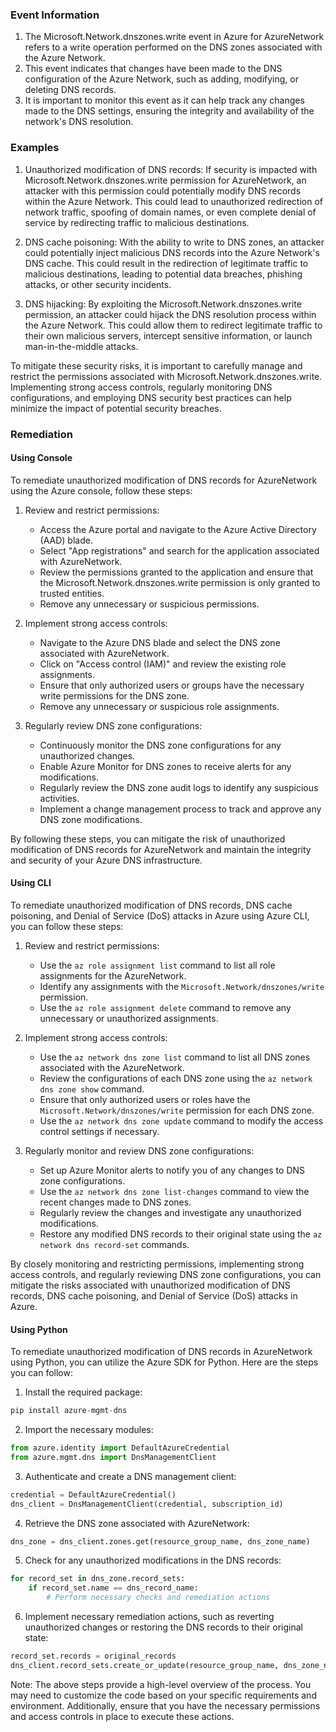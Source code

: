 
### Event Information

1. The Microsoft.Network.dnszones.write event in Azure for AzureNetwork refers to a write operation performed on the DNS zones associated with the Azure Network.
2. This event indicates that changes have been made to the DNS configuration of the Azure Network, such as adding, modifying, or deleting DNS records.
3. It is important to monitor this event as it can help track any changes made to the DNS settings, ensuring the integrity and availability of the network's DNS resolution.


### Examples

1. Unauthorized modification of DNS records: If security is impacted with Microsoft.Network.dnszones.write permission for AzureNetwork, an attacker with this permission could potentially modify DNS records within the Azure Network. This could lead to unauthorized redirection of network traffic, spoofing of domain names, or even complete denial of service by redirecting traffic to malicious destinations.

2. DNS cache poisoning: With the ability to write to DNS zones, an attacker could potentially inject malicious DNS records into the Azure Network's DNS cache. This could result in the redirection of legitimate traffic to malicious destinations, leading to potential data breaches, phishing attacks, or other security incidents.

3. DNS hijacking: By exploiting the Microsoft.Network.dnszones.write permission, an attacker could hijack the DNS resolution process within the Azure Network. This could allow them to redirect legitimate traffic to their own malicious servers, intercept sensitive information, or launch man-in-the-middle attacks.

To mitigate these security risks, it is important to carefully manage and restrict the permissions associated with Microsoft.Network.dnszones.write. Implementing strong access controls, regularly monitoring DNS configurations, and employing DNS security best practices can help minimize the impact of potential security breaches.

### Remediation

#### Using Console

To remediate unauthorized modification of DNS records for AzureNetwork using the Azure console, follow these steps:

1. Review and restrict permissions:
   - Access the Azure portal and navigate to the Azure Active Directory (AAD) blade.
   - Select "App registrations" and search for the application associated with AzureNetwork.
   - Review the permissions granted to the application and ensure that the Microsoft.Network.dnszones.write permission is only granted to trusted entities.
   - Remove any unnecessary or suspicious permissions.

2. Implement strong access controls:
   - Navigate to the Azure DNS blade and select the DNS zone associated with AzureNetwork.
   - Click on "Access control (IAM)" and review the existing role assignments.
   - Ensure that only authorized users or groups have the necessary write permissions for the DNS zone.
   - Remove any unnecessary or suspicious role assignments.

3. Regularly review DNS zone configurations:
   - Continuously monitor the DNS zone configurations for any unauthorized changes.
   - Enable Azure Monitor for DNS zones to receive alerts for any modifications.
   - Regularly review the DNS zone audit logs to identify any suspicious activities.
   - Implement a change management process to track and approve any DNS zone modifications.

By following these steps, you can mitigate the risk of unauthorized modification of DNS records for AzureNetwork and maintain the integrity and security of your Azure DNS infrastructure.

#### Using CLI

To remediate unauthorized modification of DNS records, DNS cache poisoning, and Denial of Service (DoS) attacks in Azure using Azure CLI, you can follow these steps:

1. Review and restrict permissions:
   - Use the `az role assignment list` command to list all role assignments for the AzureNetwork.
   - Identify any assignments with the `Microsoft.Network/dnszones/write` permission.
   - Use the `az role assignment delete` command to remove any unnecessary or unauthorized assignments.

2. Implement strong access controls:
   - Use the `az network dns zone list` command to list all DNS zones associated with the AzureNetwork.
   - Review the configurations of each DNS zone using the `az network dns zone show` command.
   - Ensure that only authorized users or roles have the `Microsoft.Network/dnszones/write` permission for each DNS zone.
   - Use the `az network dns zone update` command to modify the access control settings if necessary.

3. Regularly monitor and review DNS zone configurations:
   - Set up Azure Monitor alerts to notify you of any changes to DNS zone configurations.
   - Use the `az network dns zone list-changes` command to view the recent changes made to DNS zones.
   - Regularly review the changes and investigate any unauthorized modifications.
   - Restore any modified DNS records to their original state using the `az network dns record-set` commands.

By closely monitoring and restricting permissions, implementing strong access controls, and regularly reviewing DNS zone configurations, you can mitigate the risks associated with unauthorized modification of DNS records, DNS cache poisoning, and Denial of Service (DoS) attacks in Azure.

#### Using Python

To remediate unauthorized modification of DNS records in AzureNetwork using Python, you can utilize the Azure SDK for Python. Here are the steps you can follow:

1. Install the required package:
```python
pip install azure-mgmt-dns
```

2. Import the necessary modules:
```python
from azure.identity import DefaultAzureCredential
from azure.mgmt.dns import DnsManagementClient
```

3. Authenticate and create a DNS management client:
```python
credential = DefaultAzureCredential()
dns_client = DnsManagementClient(credential, subscription_id)
```

4. Retrieve the DNS zone associated with AzureNetwork:
```python
dns_zone = dns_client.zones.get(resource_group_name, dns_zone_name)
```

5. Check for any unauthorized modifications in the DNS records:
```python
for record_set in dns_zone.record_sets:
    if record_set.name == dns_record_name:
        # Perform necessary checks and remediation actions
```

6. Implement necessary remediation actions, such as reverting unauthorized changes or restoring the DNS records to their original state:
```python
record_set.records = original_records
dns_client.record_sets.create_or_update(resource_group_name, dns_zone_name, record_set_name, record_set)
```

Note: The above steps provide a high-level overview of the process. You may need to customize the code based on your specific requirements and environment. Additionally, ensure that you have the necessary permissions and access controls in place to execute these actions.

